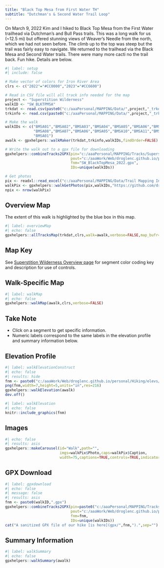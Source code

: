 ```yaml
---
title: "Black Top Mesa from First Water TH"
subtitle: "Dutchman's & Second Water Trail Loop"
---
```


On March 9, 2022 Kim and I hiked to Black Top Mesa from the First Water trailhead via Dutchman's and Bull Pass trails. This was a long walk for us (~12.5 mi) but offered stunning views of Weaver's Needle from the north, which we had not seen before. The climb up to the top was steep but the trail was fairly easy to navigate. We returned to the trailhead via the Black Mesa and Second Water trails. There were many more cacti no the trail back. Fun hike. Details are below.

```r
#| label: setup
#| include: false

# Make vector of colors for Iron River Area
clrs <- c("2022"="#CC0000","2023"="#CC6600")

# Read in CSV file will all track info needed for the map
project <- "Superstition Wilderness"
walkID <- "SW_BLKTPMSA"
trkdat <- read.csv(paste0("c:/aaaPersonal/MAPPING/Data/",project,"_trkdat.csv"))
trkinfo <- read.csv(paste0("c:/aaaPersonal/MAPPING/Data/",project,"_trkinfo.csv"))

# Make the walk
walkIDs <- c("BMSA01","BMSA02","BMSA03","BMSA04","BMSA05","BMSA06","BMSA07","BMSA08",
             "BMSA08","BMSA07","BMSA06","BMSA05","BMSA10","BMSA11","BMSA12","BMSA13",
             "BMSA01")
awalk <- gpxhelpers::walkMaker(trkdat,trkinfo,walkIDs,findOrder=FALSE)

# Write the walk out to a gpx file for downloading
gpxhelpers::combineTracks2GPX(pin="c:/aaaPersonal/MAPPING/Tracks/Superstition Wilderness",
                              pout="c:/aaaWork/Web/droglenc.github.io/personal/Hiking/gpx",
                              fnm="SW_BlackTopMesa_2022.gpx",
                              IDs=unique(walkIDs))

# Get photos
pix <- readxl::read_excel("c:/aaaPersonal/MAPPING/Data/Trail Mapping Info.xlsx",sheet="Photos")
walkPix <- gpxhelpers::walkGetPhotos(pix,walkIDs,"https://github.com/droglenc/MAPPING/raw/main/Images")
npix <- nrow(walkPix)
```

## Overview Map
The extent of this walk is highlighted by the blue box in this map.

```r
#| label: overviewMap
#| echo: false
gpxhelpers::allTracksMap(trkdat,clrs,walk=awalk,verbose=FALSE,map_bufr=0.0008)
```

:::{.callout-info appearance="simple"}
## Map Key
See [Superstition Wilderness Overview page](gpx/Superstition Wilderness.html) for segment color coding key and description for use of controls.
:::

## Walk-Specific Map
```r
#| label: walkMap
#| echo: false
gpxhelpers::walkMap(awalk,clrs,verbose=FALSE)
```

:::{.callout-note appearance="simple"}
## Take Note
- Click on a segment to get specific information.
- Numeric labels correspond to the same labels in the elevation profile and summary information below.
:::

## Elevation Profile
```r
#| label: walkElevationConstruct
#| echo: false
#| results: hide
fnm <- paste0("c:/aaaWork/Web/droglenc.github.io/personal/Hiking/elevs/",walkID,".png") 
png(fnm,width=7,height=5,units="in",res=216)
gpxhelpers::walkElevation(awalk)
dev.off()
```
```r
#| label: walkElevation
#| echo: false
knitr::include_graphics(fnm)
```

## Images
```r
#| echo: false
#| results: asis
gpxhelpers::makeCarousel(id="Walk",path="",
                         imgs=walkPix$Photo,caps=walkPix$Caption,
                         width=75,captions=TRUE,controls=TRUE,indicators=FALSE)
```

## GPX Download
```r
#| label: gpxdownload
#| echo: false
#| message: false
#| results: asis
fnm <- paste0(walkID,".gpx")
gpxhelpers::combineTracks2GPX(pin=paste0("c:/aaaPersonal/MAPPING/Tracks/",project),
                              pout="c:/aaaWork/Web/droglenc.github.io/personal/Hiking/gpx",
                              fnm=fnm,
                              IDs=unique(walkIDs))
cat("A sanitized GPX file of our hike [is here](gpx/",fnm,").",sep="")
```

## Summary Information
```r
#| label: walkSummary
#| echo: false
gpxhelpers::walkSummary(awalk)
```

